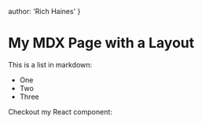 
author: 'Rich Haines'
}

# My MDX Page with a Layout

This is a list in markdown:

- One
- Two
- Three

Checkout my React component:
